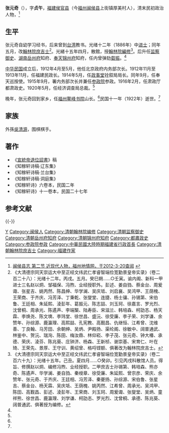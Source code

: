 {{Infobox Officeholder
|姓名=張元奇
|圖像=File:張元奇.jpg
|圖像大小=200px
|圖像說明=  
|字    = 
|號    = 
|別名    = 
|出生日期 = 
|出生地點 = 
|逝世日期 = 
|逝世地點 = 
|死因    = 
|墓地    = 
|籍貫    = 
|政黨    = 
|parents  = 
|配偶   =
|伴侶    = 
|relatives  =  
|children  =  
|著作    = 
|past    = 
}}
'''张元奇'''（{{bd|1858年||1922年|}}），字'''贞午'''，[[福建|福建]][[侯官县|侯官县]]（今[[福州|福州]][[闽侯县|闽侯县]]上街镇厚美村人），清末民初政治人物，<ref name=fzdqw>[http://www.fzdqw.com/showtext.asp?ToBook=1107&index=1791&  闽侯县志 第二节 近现代人物，福州地情网，于2012-3-20查阅] {{Wayback|url=http://www.fzdqw.com/showtext.asp?ToBook=1107&index=1791& |date=20160304191254 }}</ref>

==生平==
张元奇自幼学习经书，后来曾到[[台湾|台湾]]教书。光绪十二年（1886年）中[[进士|进士]]；同年五月，改[[翰林院|翰林院]][[庶吉士|庶吉士]]<ref>《大清德宗同天崇运大中至正经文纬武仁孝睿智端俭宽勤景皇帝实录》（卷二百二十八）：光绪十二年。丙戌。五月。癸巳朔……○壬寅。谕内阁、新科一甲进士三名赵以炯、邹福保、冯煦、业经授职外。彭述、姜自驺、蔡金台、周爰诹、张星吉、姚丙然、陈昌绅、华学澜、吴庆坻、刘启襄、吴鸿甲、王荫槐、王荣商、于齐庆、冯芳泽、丁秉乾、张燮堂、连捷、杨士骧、孙锡第、宋伯鲁、王廷相、朱延熙、淩彭年、葛振元、陈志喆、刘玉珂、徐嘉言、罗光烈、沈曾桐、周承光、陈遹声、李端榘、陆寿臣、宋滋兰、韩培森、柯劭忞、杨天霖、李焕尧、陈文塽、李玮堂、徐世昌、盛沅、徐受廉、李子荣、刘学谦、余赞年、孙综源、鹿瀛理、高熙喆、孔宪教、高觐昌、仇继恒、江希曾、沈维善、丁良翰、马芳田、余朝绅、吴炳、尹殿扬、渠纶阁、徐敏中、阔普通武、林鉴中、贺沅、瑞洵、陈田、梅汝鼎、林仰崧、李子茂、张元奇、钟大椿、承德、荣庆、淩芬、陈兆葵、庄钟济、杨森、王新桢、谢崇基、宋育仁、叶在琦、王荣先、景厚、王守训、黄绍曾、格哷铿额、俱著改为翰林院庶吉士。</ref>。光緒十五年四月，散館，授[[翰林院|翰林院]][[編修|編修]]<ref>《大清德宗同天崇运大中至正经文纬武仁孝睿智端俭宽勤景皇帝实录》（卷二百六十九）：光绪十五年。己丑。夏四月……○癸卯。引见丙戌科散馆人员。得旨、修撰赵以炯、编修冯煦、业经授职。二甲庶吉士孙锡第、韩培森、熊亦奇、陈遹声、华学澜、姜自驺、秦绶章、徐受廉、朱延熙、曾宗彦、荣庆、余赞年、张元奇、于齐庆、王廷相、冯芳泽、秦夔扬、孙综源、宋伯鲁、张星吉、蔡金台、杨天霖、吴庆坻、王荫槐、姚丙然、江希曾、周承光、吴鸿甲、陈田、高觐昌、彭述、淩彭年、王荣商、刘玉珂、周爰诹、张燮堂、吴炳、童祥熊、徐世昌、鹿瀛理、刘学谦、柯劭忞、罗光烈、沈曾桐、承德、陈兆葵、阔普通武、俱著授为编修。</ref>。后升任[[监察御史|监察御史]]、[[湖南|湖南]][[岳州府|岳州府]]知府、[[奉天|奉天]][[锦州府|锦州府]]知府，任内曾弹劾[[载振|载振]]。<ref name=fzdqw/>

[[中华民国|中华民国]]成立后，1912年4月至5月，他任北京政府内务部次长。1912年11月至1913年11月，任福建民政长。1914年5月，任[[政事堂|政事堂]]铨叙局局长。同年9月，任奉天巡按使。1915年9月，署内务部次长并兼任[[参政院|参政院]]参政。1916年2月，任肃政厅都肃政史。1920年5月，任经济调查局总裁。<ref name=fzdqw/>

晚年，张元奇回到家乡，任[[福州|福州]][[鳌峰书院|鳌峰书院]]山长。<ref name=fzdqw/>民国十一年（1922年）逝世。<ref name=fzdqw/>

== 家族 ==
外孫[[吳清源|吳清源]]，围棋棋手。

== 著作 ==
* 《[[宣統帝退位詔書|宣統帝退位詔書]]》稿
* 《知稼轩诗稿·辽东集》
* 《知稼轩诗稿·兰台集》
* 《知稼轩诗稿·洞庭集》
* 《知稼轩诗》六卷本，民国二年
* 《知稼轩诗》十一卷本，民国二十七年

== 参考文献 ==
{{Reflist}}

{{-}}
{{光緒十二年丙戌科殿試金榜}}
{{清朝欽命憲政編查館職官}}
{{辽宁行政长官}}
{{中華民國第二屆國會參議院議員}}
[[Category:张姓|Y]]
[[Category:闽侯人|Category:闽侯人]]
[[Category:清朝翰林院编修|Category:清朝翰林院编修]]
[[Category:清朝监察御史|Category:清朝监察御史]]
[[Category:清朝岳州府知府|Category:清朝岳州府知府]]
[[Category:清朝锦州府知府|Category:清朝锦州府知府]]
[[Category:都肅政史|Category:都肅政史]]
[[Category:参政院参政|Category:参政院参政]]
[[Category:中華民國大陸時期福建省行政首長|Category:中華民國大陸時期福建省行政首長]]
[[Category:清朝翰林院庶吉士|Category:清朝翰林院庶吉士]]
[[Category:福建作家|Category:福建作家]]